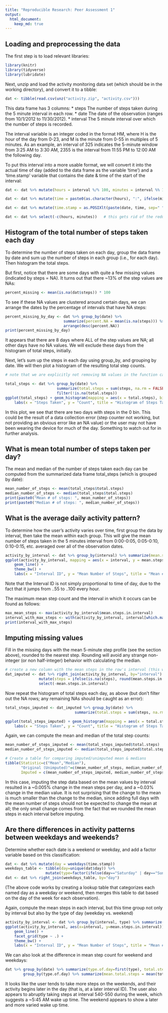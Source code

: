 ```yaml
---
title: "Reproducible Research: Peer Assessment 1"
output: 
  html_document:
    keep_md: true
---
```



## Loading and preprocessing the data

The first step is to load relevant libraries:

```r
library(knitr)
library(tidyverse)
library(lubridate)
```

Next, unzip and load the activity monitoring data set (which should be in the 
working directory), and convert it to a tibble:

```r
dat <- tibble(read.csv(unz("activity.zip", "activity.csv")))
```

This data frame has 3 columns:
* steps         The number of steps taken during the 5 minute interval in each row.
* date          The date of the observation (ranges from 10/1/2012 to 11/30/2012).
* interval      The 5 minute interval over which the number of steps is recorded.

The interval variable is an integer coded in the format HM, where H is the hour 
of the day from 0-23, and M is the minute from 0-55 in multiples of 5 minutes.
As an example, an interval of 325 indicates the 5-minute window from 3:25 AM 
to 3:30 AM, 2355 is the interval from 11:55 PM to 12:00 AM the following day.

To put this interval into a more usable format, we will convert it into the actual
time of day (added to the data frame as the variable 'time') and a 'time.stamp'
variable that contains the date & time of the start of the interval:

```r
dat <- dat %>% mutate(hours = interval %/% 100, minutes = interval %% 100)

dat <- dat %>% mutate(time = paste0(as.character(hours), ":", ifelse(minutes<10, paste0("0",as.character(minutes)), as.character(minutes))))

dat <- dat %>% mutate(time.stamp = as.POSIXlt(paste(date, time, sep=" ")))

dat <- dat %>% select(-c(hours, minutes))   # this gets rid of the redundant hours and minutes columns.
```


## Histogram of the total number of steps taken each day

To determine the number of steps taken on each day, group the data frame by
date and sum up the number of steps in each group (i.e., for each day). Then
histogram the total steps.

But first, notice that there are some days with quite a few missing values 
(indicated by steps = NA). It turns out that there ~13% of the step values are NAs:
```r
percent_missing <- mean(is.na(dat$steps)) * 100
```

To see if these NA values are clustered around certain days, we can arrange the 
dates by the percentage of intervals that have NA steps:
```r
percent_missing_by_day <- dat %>% group_by(date) %>% 
                          summarize(percent.NA = mean(is.na(steps))) %>%
                          arrange(desc(percent.NA))
print(percent_missing_by_day)
```
It appears that there are 8 days where ALL of the step values are NA; all other
days have no NA values. We will exclude these days from the histogram of total
steps, initially.

Next, let's sum up the steps in each day using group_by, and grouping by date. 
We will then plot a histogram of the resulting total step counts.

```r
# note that we are explicitly not removing NA values in the function call to sum, but will use filter to remove days that contain NA values.

total_steps <- dat %>% group_by(date) %>% 
                       summarize(total.steps = sum(steps, na.rm = FALSE)) %>%   
                       filter(!is.na(total.steps))
ggplot(total_steps) + geom_histogram(mapping = aes(x = total.steps), bins=20) + theme_bw() +
    labs(x = "Steps Taken", y = "Count", title = "Histogram of Steps Taken Each Day")
```

In this plot, we see that there are two days with steps in the 0 bin. This could be the
result of a data collection error (step counter not working, but not providing
an obvious error like an NA value) or the user may not have been wearing the 
device for much of the day. Something to watch out for in further analysis.

## What is mean total number of steps taken per day?

The mean and median of the number of steps taken each day can be computed from
the summarized data frame total_steps (which is grouped by date):
```r
mean_number_of_steps <- mean(total_steps$total.steps)
median_number_of_steps <- median(total_steps$total.steps)
print(paste0("Mean # of steps: ", mean_number_of_steps))
print(paste0("Median # of steps: ", median_number_of_steps))
```

## What is the average daily activity pattern?

To determine how the user's activity varies over time, first group the data by
interval, then take the mean within each group. This will give the mean number
of steps taken in the 5 minutes interval from 0:00-0:05, 0:05-0:10, 0:10-0:15, etc.
averaged over all of the observation dates.
```r
activity_by_interval <- dat %>% group_by(interval) %>% summarize(mean.steps.in.interval = mean(steps, na.rm=TRUE))
ggplot(activity_by_interval, mapping = aes(x = interval, y = mean.steps.in.interval)) + 
    geom_line() +
    theme_bw() +
    labs(x = "Interval ID", y = "Mean Number of Steps", title = "Mean # of Steps by 5-Minute Interval")
```
  
Note that the Interval ID is not simply proportional to time of day, due to the fact that it jumps from ..55 to ..100 every hour.

The maximum mean step count and the interval in which it occurs can be found as follows:
```r
max_mean_steps <- max(activity_by_interval$mean.steps.in.interval)
interval_with_max_steps <- with(activity_by_interval, interval[which.max(mean.steps.in.interval)])
print(interval_with_max_steps)
```


## Imputing missing values

Fill in the missing days with the mean 5-minute step profile (see the section
above), rounded to the nearest step. Rounding will avoid any strange non-integer
(or non half-integer) behavior with calculating the median.

```r
# create a new column with the mean steps in the row's interval (this will be the same for each date)
dat_imputed <- dat %>% right_join(activity_by_interval, by="interval") %>%     
               mutate(steps = ifelse(is.na(steps), round(mean.steps.in.interval), steps)) %>%
               select(-mean.steps.in.interval)
```


Now repeat the histogram of total steps each day, as above (but don't filter 
out the NA rows; any remaining NAs should be caught as an error):

```r

total_steps_imputed <- dat_imputed %>% group_by(date) %>% 
                               summarize(total.steps = sum(steps, na.rm = FALSE))

ggplot(total_steps_imputed) + geom_histogram(mapping = aes(x = total.steps), bins=20) + theme_bw() +
    labs(x = "Steps Taken", y = "Count", title = "Histogram of Steps Taken Each Day")
```

Again, we can compute the mean and median of the total step counts:
```r
mean_number_of_steps_imputed <- mean(total_steps_imputed$total.steps)
median_number_of_steps_imputed <- median(total_steps_imputed$total.steps)

# Create a table for comparing imputed/unimputed mean & medians
tibble(Statistic=c("Mean","Median"), 
       "Original (Unimputed)"=c(mean_number_of_steps, median_number_of_steps),
       Imputed = c(mean_number_of_steps_imputed, median_number_of_steps_imputed))
```

In this case, imputing the step data based on the mean values by interval resulted
in a ~0.005% change in the mean steps per day, and a ~0.03% change in the median
value. It is not surprising that the change to the mean is much smaller than the 
change to the median, since adding full days with the mean number of steps should
not be expected to change the mean at all; the only small change comes from the 
fact that we rounded the mean steps in each interval before imputing.

## Are there differences in activity patterns between weekdays and weekends?

Determine whether each date is a weekend or weekday, and add a factor variable
based on this classification:
```r
dat <- dat %>% mutate(day = weekdays(time.stamp))
weekdays_table <- tibble(day=unique(dat$day)) %>% 
                  mutate(type=factor(ifelse(day=="Saturday" | day=="Sunday", "Weekend", "Weekday")))
dat <- dat %>% right_join(weekdays_table, by="day")
```

(The above code works by creating a lookup table that categorizes each named day
as a weekday or weekend, then merges this table to dat based on the day of the
week for each observation).

Again, compute the mean steps in each interval, but this time group not only
by interval but also by the type of day (weekday vs. weekend)

```r
activity_by_interval <- dat %>% group_by(interval, type) %>% summarize(mean.steps.in.interval = mean(steps, na.rm=TRUE))
ggplot(activity_by_interval, aes(x=interval, y=mean.steps.in.interval)) + 
    geom_line() +
    facet_grid(type ~ .) +
    theme_bw() +
    labs(x = "Interval ID", y = "Mean Number of Steps", title = "Mean # of Steps by 5-Minute Interval")
```

We can also look at the difference in mean step count for weekend and weekdays:

```r
dat %>% group_by(date) %>% summarize(type.of.day=first(type), total.steps = sum(steps, na.rm=TRUE)) %>%
        group_by(type.of.day) %>% summarize(mean.total.steps = mean(total.steps))
```


It looks like the user tends to take more steps on the weekends, and their activity begins later in the day (that is, at a later interval ID). The user also appears to abruptly taking steps at interval 540-550 during the week, which suggests a ~5:45 AM wake up time. The weekend appears to show a later and more varied wake up time.